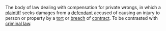 The body of law dealing with compensation for private wrongs, in which a [[plaintiff]] seeks damages from a [[defendant]] accused of causing an injury to person or property by a [[tort]] or [[breach]] of [[contract]].  To be contrasted with [[criminal law]].